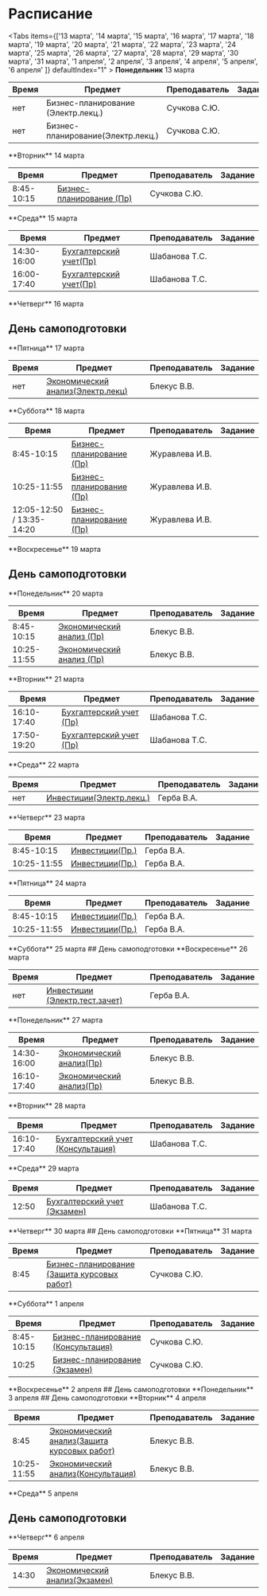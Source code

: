 # Расписание

 
<Tabs items={['13 марта', '14 марта', '15 марта', '16 марта', '17 марта', '18 марта', '19 марта', '20 марта', '21 марта', '22 марта', '23 марта', '24 марта', '25 марта', '26 марта', '27 марта', '28 марта', '29 марта', '30 марта', '31 марта', '1 апреля', '2 апреля', '3 апреля', '4 апреля', '5 апреля', '6 апреля' ]}
defaultIndex="1" >
  <Tab>
    **Понедельник** 13 марта

| Время       | Предмет                                       | Преподаватель  | Задание  |
| ----------- | -----------                                   | -----------    | -----------    |
| нет         | Бизнес-планирование (Электр.лекц.)            | Сучкова С.Ю.     |                |
| нет         | Бизнес-планирование(Электр.лекц.)             | Сучкова С.Ю.     |                |
  </Tab>

  <Tab>
        **Вторник** 14 марта

| Время       | Предмет                                | Преподаватель  | Задание  |
| ----------- | -----------                            | -----------    | -----------    |
| 8:45-10:15  | [Бизнес-планирование (Пр)]()           | Сучкова С.Ю.  |                |
  </Tab>

  <Tab>
        **Среда** 15 марта

| Время       | Предмет                                | Преподаватель  | Задание  |
| ----------- | -----------                            | -----------    | -----------    |
| 14:30-16:00  | [Бухгалтерский учет(Пр)]()             | Шабанова Т.С.  |                |
| 16:00-17:40  | [Бухгалтерский учет(Пр)]()             | Шабанова Т.С.  |                |
  </Tab>

  <Tab>
        **Четверг** 16 марта

## День самоподготовки

  </Tab>

  <Tab>
        **Пятница** 17 марта

| Время       | Предмет                                                             | Преподаватель  | Задание  |
| ----------- | -----------                                                         | -----------    | -----------    |
| нет  | [Экономический анализ(Электр.лекц)]()                                      | Блекус В.В.  |                |
  </Tab>

  <Tab>
        **Суббота** 18 марта

| Время       | Предмет                                                             | Преподаватель  | Задание  |
| ----------- | -----------                                                         | -----------    | -----------    |
| 8:45-10:15  | [Бизнес-планирование (Пр)](https://ya.ru)                           | Журавлева И.В.  |                |
| 10:25-11:55  | [Бизнес-планирование (Пр)](https://ya.ru)                           | Журавлева И.В.  |                |
| 12:05-12:50 / 13:35-14:20  | [Бизнес-планирование (Пр)](https://ya.ru)                           | Журавлева И.В.  |                |
  </Tab>

  <Tab>
        **Воскресенье** 19 марта

## День самоподготовки
  </Tab>

  <Tab>
        **Понедельник** 20 марта

| Время       | Предмет                                                             | Преподаватель  | Задание  |
| ----------- | -----------                                                         | -----------    | -----------    |
| 8:45-10:15  | [Экономический анализ (Пр)]()                                      | Блекус В.В.  |                |              |
| 10:25-11:55  | [Экономический анализ (Пр)]()                                      | Блекус В.В.  |                |              |
  </Tab>

  <Tab>
        **Вторник** 21 марта

| Время       | Предмет                                                             | Преподаватель  | Задание  |
| ----------- | -----------                                                         | -----------    | -----------    |
| 16:10-17:40  | [Бухгалтерский учет (Пр)]()                                      | Шабанова Т.С.  |                  |
| 17:50-19:20  | [Бухгалтерский учет (Пр)]()                                      | Шабанова Т.С.  |                  |
  </Tab>

  <Tab>
        **Среда** 22 марта

| Время       | Предмет                                                             | Преподаватель  | Задание  |
| ----------- | -----------                                                         | -----------    | -----------    |
| нет  | [Инвестиции(Электр.лекц.)]()                                      | Герба В.А.  |                  |
  </Tab>

  <Tab>
        **Четверг** 23 марта

| Время       | Предмет                                                             | Преподаватель  | Задание  |
| ----------- | -----------                                                         | -----------    | -----------    |
| 8:45-10:15  | [Инвестиции(Пр.)]()                                      | Герба В.А.  |                  |
| 10:25-11:55  | [Инвестиции(Пр.)]()                                      | Герба В.А.  |                  |
  </Tab>

  <Tab>
        **Пятница** 24 марта

| Время       | Предмет                                                             | Преподаватель  | Задание  |
| ----------- | -----------                                                         | -----------    | -----------    |
| 8:45-10:15  | [Инвестиции(Пр.)]()                                      | Герба В.А.  |                  |
| 10:25-11:55  | [Инвестиции(Пр.)]()                                      | Герба В.А.  |                  |
  </Tab>

  <Tab>
        **Суббота** 25 марта
## День самоподготовки
  </Tab>

  <Tab>
        **Воскресенье** 26 марта

| Время       | Предмет                                                             | Преподаватель  | Задание  |
| ----------- | -----------                                                         | -----------    | -----------    |
| нет  | [Инвестиции (Электр.тест.зачет)]()                                         | Герба В.А.  |                  |
  </Tab>

  <Tab>
        **Понедельник** 27 марта

| Время       | Предмет                                                             | Преподаватель  | Задание  |
| ----------- | -----------                                                         | -----------    | -----------    |
| 14:30-16:00  | [Экономический анализ(Пр)]()                                         | Блекус В.В.  |                  |
| 16:10-17:40  | [Экономический анализ(Пр)]()                                         | Блекус В.В.  |                  |
  </Tab>

  <Tab>
        **Вторник** 28 марта

| Время       | Предмет                                                             | Преподаватель  | Задание  |
| ----------- | -----------                                                         | -----------    | -----------    |
| 16:10-17:40  | [Бухгалтерский учет (Консультация)]()                                         | Шабанова Т.С.  |                  |
  </Tab>

  <Tab>
        **Среда** 29 марта

| Время       | Предмет                                                             | Преподаватель  | Задание  |
| ----------- | -----------                                                         | -----------    | -----------    |
| 12:50  | [Бухгалтерский учет (Экзамен)]()                                         | Шабанова Т.С.  |                  |
  </Tab>

  <Tab>
        **Четверг** 30 марта
## День самоподготовки
  </Tab>

  <Tab>
        **Пятница** 31 марта

| Время       | Предмет                                                             | Преподаватель  | Задание  |
| ----------- | -----------                                                         | -----------    | -----------    |
| 8:45  | [Бизнес-планирование (Защита курсовых работ)]()                           | Сучкова С.Ю.  |                  |
  </Tab>

  <Tab>
        **Суббота** 1 апреля

| Время       | Предмет                                                             | Преподаватель  | Задание  |
| ----------- | -----------                                                         | -----------    | -----------    |
| 8:45-10:15  | [Бизнес-планирование (Консультация)]()                           | Сучкова С.Ю.  |                  |
| 10:25  | [Бизнес-планирование (Экзамен)]()                                     | Сучкова С.Ю.  |                  |
  </Tab>

  <Tab>
        **Воскресенье** 2 апреля
## День самоподготовки
  </Tab>

  <Tab>
        **Понедельник** 3 апреля
## День самоподготовки
  </Tab>

  <Tab>
        **Вторник** 4 апреля

| Время       | Предмет                                                             | Преподаватель  | Задание  |
| ----------- | -----------                                                         | -----------    | -----------    |
| 8:45        | [Экономический анализ(Защита курсовых работ)]()                                         | Блекус В.В.  |                  |
| 10:25-11:55  | [Экономический анализ(Консультация)]()                                         | Блекус В.В.  |                  |
  </Tab>

  <Tab>
        **Среда** 5 апреля

## День самоподготовки
  </Tab>

  <Tab>
        **Четверг** 6 апреля

| Время       | Предмет                                                             | Преподаватель  | Задание  |
| ----------- | -----------                                                         | -----------    | -----------    |
| 14:30        | [Экономический анализ(Экзамен)]()                                  | Блекус В.В.  |                  |
  </Tab>


</Tabs>